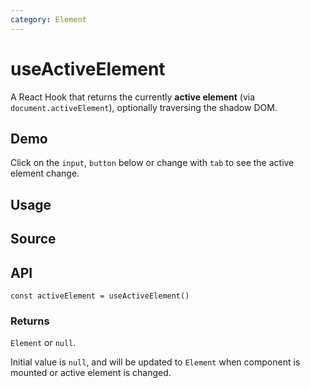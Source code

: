 ```yaml
---
category: Element
---
```


# useActiveElement


<HooksType category={frontmatter.category} lowLevel />

A React Hook that returns the currently **active element** (via `document.activeElement`), optionally traversing the shadow DOM.

## Demo

Click on the `input`, `button` below or change with `tab` to see the active element change.


<App />

## Usage



## Source


<Source />

## API

```tsx
const activeElement = useActiveElement()
```

### Returns

`Element` or `null`.

Initial value is `null`, and will be updated to `Element` when component is mounted or active element is changed.
